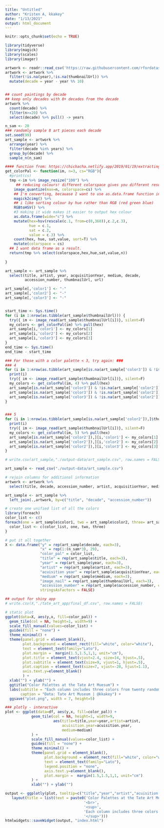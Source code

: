 ```yaml
---
title: "Untitled"
author: "Kristen A, kkakey"
date: "1/13/2021"
output: html_document
---
```


```r
knitr::opts_chunk$set(echo = TRUE)
```

```r
library(tidyverse)
library(magick) 
library(scales) 
library(imager)
```


```r
artwork <- readr::read_csv('https://raw.githubusercontent.com/rfordatascience/tidytuesday/master/data/2021/2021-01-12/artwork.csv')
artwork <- artwork %>%
  filter(!is.na(year),!is.na(thumbnailUrl)) %>%
  mutate(decade = year - year %% 10)


## count paintings by decade
## keep only decades with 8+ decades from the decade
artwork %>%
  count(decade) %>%
  filter(n>=20) %>%
  select(decade) %>% pull() -> years

n_sam <- 20
### randomly sample 8 art pieces each decade
set.seed(99)
art_sample <- artwork %>%
  arrange(year) %>%
  filter(decade %in% years) %>%
  group_by(decade) %>% 
  sample_n(n_sam)
```

```r
#### function from: https://chichacha.netlify.app/2019/01/19/extracting-colours-from-your-images-with-image-quantization/
get_colorPal <- function(im, n=3, cs="RGB"){
  #print(cs) 
  tmp <-im %>% image_resize("100") %>% 
     ## reducing colours! different colorspace gives you different result
    image_quantize(max=n, colorspace=cs) %>%  
    ## I'm converting, becauase I want to use as.data.frame function in imager package.
    magick2cimg() %>%  
    ## i like sorting colour by hue rather than RGB (red green blue)
    RGBtoHSV() %>% 
    #3 making it wide makes it easier to output hex colour
    as.data.frame(wide="c") %>%  
    mutate(hex=hsv(rescale(c.1, from=c(0,360)),c.2,c.3),
           hue = c.1,
           sat = c.2,
           value = c.3) %>%
    count(hex, hue, sat,value, sort=T) %>% 
    mutate(colorspace = cs)
  ## I want data frame as a result.
  return(tmp %>% select(colorspace,hex,hue,sat,value,n)) 
  
}

```


```r
art_sample <- art_sample %>%
  select(title, artist, year, acquisitionYear, medium, decade,
         accession_number, thumbnailUrl, url)

art_sample[,'color1'] <- "-"
art_sample[,'color2'] <- "-"
art_sample[,'color3'] <- "-"


start_time <- Sys.time()
for (i in 1:nrow(as.tibble(art_sample$thumbnailUrl))) {
  try({ im <- image_read(art_sample$thumbnailUrl[i])}, silent=F)
  my_colors <- get_colorPal(im) %>% pull(hex)
  art_sample[i,'color1'] <- my_colors[1]
  art_sample[i,'color2'] <- my_colors[2]
  art_sample[i,'color3'] <- my_colors[3]
}
end_time <- Sys.time()
end_time - start_time

### For those with a color palette < 3, try again: ###
### 4
for (i in 1:nrow(as.tibble(art_sample[is.na(art_sample['color3']) & !is.na(art_sample['color2']),]$thumbnailUrl))) {
  print(i)
  try({ im <- image_read(art_sample$thumbnailUrl[i])}, silent=F)
  my_colors <- get_colorPal(im, 4) %>% pull(hex)
  art_sample[is.na(art_sample['color3']) & !is.na(art_sample['color2']),][i,'color1'] <- my_colors[1]
  art_sample[is.na(art_sample['color3']) & !is.na(art_sample['color2']),][i,'color2'] <- my_colors[2]
  art_sample[is.na(art_sample['color3']) & !is.na(art_sample['color2']),][i,'color3'] <- my_colors[3]
}


### 5
for (i in 1:nrow(as.tibble(art_sample[is.na(art_sample['color2']),]$thumbnailUrl))) {
  print(i)
  try({ im <- image_read(art_sample$thumbnailUrl[i])}, silent=F)
  my_colors <- get_colorPal(im, 5) %>% pull(hex)
  art_sample[is.na(art_sample['color2']),][i,'color1'] <- my_colors[1]
  art_sample[is.na(art_sample['color2']),][i,'color2'] <- my_colors[2]
  art_sample[is.na(art_sample['color2']),][i,'color3'] <- my_colors[3]
}

# write.csv(art_sample,"./output-data/art_sample.csv", row.names = FALSE)
```



```r
art_sample <- read_csv("./output-data/art_sample.csv")

# rejoin columns for additional information
artwork <- artwork %>%
  select(title, decade, accession_number, artist, acquisitionYear, medium)

art_sample <- art_sample %>%
  left_join(.,artwork, by=c("title", "decade", "accession_number"))

# create one unified list of all the colors
library(foreach)
color_list <- c()
foreach(one = art_sample$color1, two = art_sample$color2, three= art_sample$color3) %do% {
  color_list <- c(color_list, one, two, three)
}
```

```r
# put it all together 
X <- data.frame("y" = rep(art_sample$decade, each=3),
                "x" = rep(1:(n_sam*3), 29), 
                "color_pal" = color_list,
                "title" = rep(art_sample$title, each=3),
                "year" = rep(art_sample$year, each=3),
                "artist" = rep(art_sample$artist, each=3),
                "acuisition year" = rep(art_sample$acquisitionYear, each=3),
                "medium" = rep(art_sample$medium, each=3),
                "image_nail" = rep(art_sample$thumbnailUrl, each=3),
                "accession_number" = rep(art_sample$accession_number, each=3),
                stringsAsFactors = FALSE)

## output for shiny app
# write.csv(X,"./tate_art_app/final_df.csv", row.names = FALSE)
```

```r
# static plot
ggplot(data=X, aes(y,x, fill=color_pal)) +
  geom_tile(col = NA, height=1, width=9) +
  scale_fill_manual(values=color_list) +
  guides(fill = "none") +
  theme_minimal() +
  theme(panel.grid = element_blank(),
        plot.background = element_rect(fill="white", color="white"),
        text = element_text(family="Lato"),
        plot.margin =  margin(1.5,1.5,1,1, unit="cm"),
        plot.title = element_text(vjust=2.4, size=14, hjust=.5),
        plot.subtitle = element_text(size=9, vjust=1, hjust=.5),
        plot.caption = element_text(size=7, vjust=-20, hjust=1.1),
        axis.text.y=element_blank()
        ) +
  xlab("") + ylab("") + 
  ggtitle("Color Palettes at the Tate Art Muesum") +
  labs(subtitle = "Each column includes three colors from twenty randomly selected art pieces from that decade",
       caption = "Data: Tate Art Museum | @kkakey") +
  ggsave("plot.png", width = 7, height=5)
```


```r
### plotly - interactive
plot <- ggplot(data=df, aes(y,x, fill=color_pal)) +
            geom_tile(col = NA, height=1, width=9,
                      aes(title=title,year=year,artist=artist,
                          acuisition.year=acuisition.year,
                          medium=medium)
            ) +
            scale_fill_manual(values=color_list) +
            guides(fill = "none") +
            theme_minimal() +
            theme(panel.grid = element_blank(),
                  plot.background = element_rect(fill="white", color="white"),
                  text = element_text(family="Lato"),
                  legend.position = "none",
                  axis.text.y=element_blank(),
                  plot.margin =  margin(1.5,1.5,1,1, unit="cm")
            ) +
            xlab("") + ylab("") 

output <- ggplotly(plot, tooltip=c("title","year","artist","acuisition.year","medium")) %>%
   layout(title = list(text = paste0('Color Palettes at the Tate Art Muesum',
                                    '<br>',
                                    '<sup>',
                                    'Each column includes three colors from twenty randomly selected art pieces from that decade',
                                    '</sup>')))
htmlwidgets::saveWidget(output, "index.html")
```

